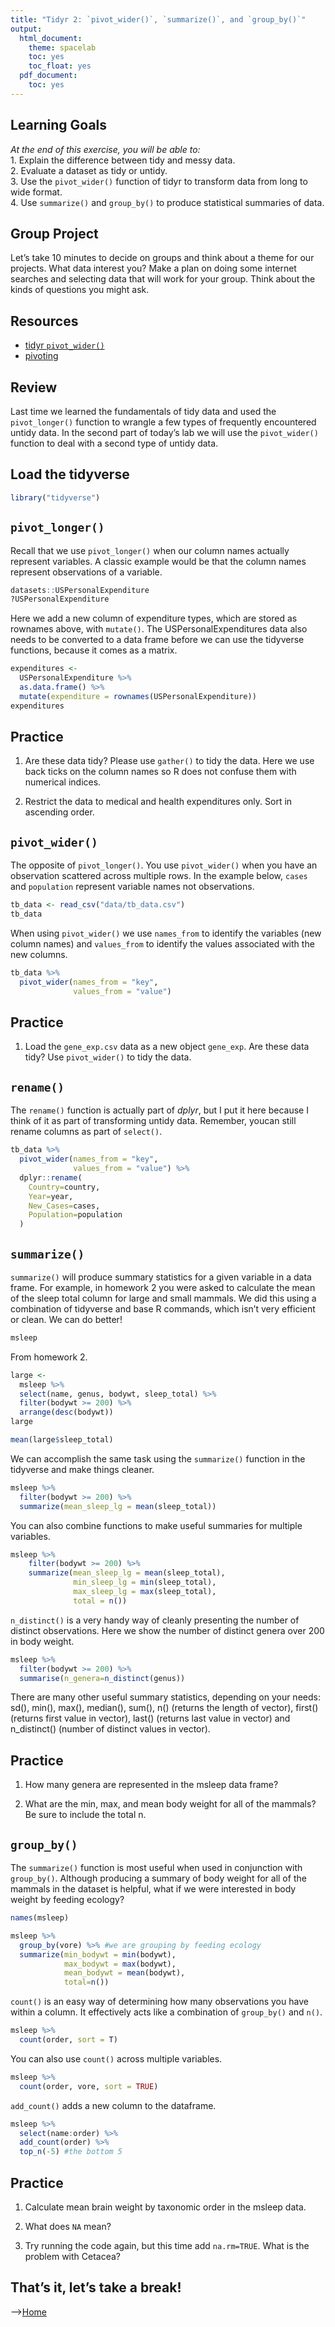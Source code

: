 ```yaml
---
title: "Tidyr 2: `pivot_wider()`, `summarize()`, and `group_by()`"
output:
  html_document:
    theme: spacelab
    toc: yes
    toc_float: yes
  pdf_document:
    toc: yes
---
```


## Learning Goals
*At the end of this exercise, you will be able to:*    
1. Explain the difference between tidy and messy data.  
2. Evaluate a dataset as tidy or untidy.  
3. Use the `pivot_wider()` function of tidyr to transform data from long to wide format.  
4. Use `summarize()` and `group_by()` to produce statistical summaries of data.

## Group Project
Let's take 10 minutes to decide on groups and think about a theme for our projects. What data interest you? Make a plan on doing some internet searches and selecting data that will work for your group. Think about the kinds of questions you might ask.  

## Resources
- [tidyr `pivot_wider()`](https://tidyr.tidyverse.org/reference/pivot_wider.html)  
- [pivoting](https://cran.r-project.org/web/packages/tidyr/vignettes/pivot.html)  

## Review
Last time we learned the fundamentals of tidy data and used the `pivot_longer()` function to wrangle a few types of frequently encountered untidy data. In the second part of today's lab we will use the `pivot_wider()` function to deal with a second type of untidy data.  

## Load the tidyverse
```r
library("tidyverse")
```

## `pivot_longer()`
Recall that we use `pivot_longer()` when our column names actually represent variables. A classic example would be that the column names represent observations of a variable.
```r
datasets::USPersonalExpenditure
?USPersonalExpenditure
```

Here we add a new column of expenditure types, which are stored as rownames above, with `mutate()`. The USPersonalExpenditures data also needs to be converted to a data frame before we can use the tidyverse functions, because it comes as a matrix.
```r
expenditures <- 
  USPersonalExpenditure %>% 
  as.data.frame() %>% 
  mutate(expenditure = rownames(USPersonalExpenditure))
expenditures
```

## Practice
1. Are these data tidy? Please use `gather()` to tidy the data. Here we use back ticks on the column names so R does not confuse them with numerical indices.

2. Restrict the data to medical and health expenditures only. Sort in ascending order.

## `pivot_wider()`
The opposite of `pivot_longer()`. You use `pivot_wider()` when you have an observation scattered across multiple rows. In the example below, `cases` and `population` represent variable names not observations.
```r
tb_data <- read_csv("data/tb_data.csv")
tb_data
```

When using `pivot_wider()` we use `names_from` to identify the variables (new column names) and `values_from` to identify the values associated with the new columns.
```r
tb_data %>% 
  pivot_wider(names_from = "key",
              values_from = "value")
```

## Practice
1. Load the `gene_exp.csv` data as a new object `gene_exp`. Are these data tidy? Use `pivot_wider()` to tidy the data.

## `rename()`
The `rename()` function is actually part of *dplyr*, but I put it here because I think of it as part of transforming untidy data. Remember, youcan still rename columns as part of `select()`.
```r
tb_data %>% 
  pivot_wider(names_from = "key",
              values_from = "value") %>% 
  dplyr::rename(
    Country=country,
    Year=year,
    New_Cases=cases,
    Population=population
  )
```

## `summarize()`
`summarize()` will produce summary statistics for a given variable in a data frame. For example, in homework 2 you were asked to calculate the mean of the sleep total column for large and small mammals. We did this using a combination of tidyverse and base R commands, which isn't very efficient or clean. We can do better!  
```r
msleep
```

From homework 2.
```r
large <- 
  msleep %>% 
  select(name, genus, bodywt, sleep_total) %>% 
  filter(bodywt >= 200) %>% 
  arrange(desc(bodywt))
large
```

```r
mean(large$sleep_total)
```

We can accomplish the same task using the `summarize()` function in the tidyverse and make things cleaner.
```r
msleep %>% 
  filter(bodywt >= 200) %>%
  summarize(mean_sleep_lg = mean(sleep_total))
```

You can also combine functions to make useful summaries for multiple variables.
```r
msleep %>% 
    filter(bodywt >= 200) %>% 
    summarize(mean_sleep_lg = mean(sleep_total), 
              min_sleep_lg = min(sleep_total),
              max_sleep_lg = max(sleep_total),
              total = n())
```

`n_distinct()` is a very handy way of cleanly presenting the number of distinct observations. Here we show the number of distinct genera over 200 in body weight.
```r
msleep %>% 
  filter(bodywt >= 200) %>% 
  summarise(n_genera=n_distinct(genus))
```

There are many other useful summary statistics, depending on your needs: sd(), min(), max(), median(), sum(), n() (returns the length of vector), first() (returns first value in vector), last() (returns last value in vector) and n_distinct() (number of distinct values in vector).

## Practice
1. How many genera are represented in the msleep data frame?

2. What are the min, max, and mean body weight for all of the mammals? Be sure to include the total n.

## `group_by()`
The `summarize()` function is most useful when used in conjunction with `group_by()`. Although producing a summary of body weight for all of the mammals in the dataset is helpful, what if we were interested in body weight by feeding ecology?
```r
names(msleep)
```

```r
msleep %>%
  group_by(vore) %>% #we are grouping by feeding ecology
  summarize(min_bodywt = min(bodywt),
            max_bodywt = max(bodywt),
            mean_bodywt = mean(bodywt),
            total=n())
```

`count()` is an easy way of determining how many observations you have within a column. It effectively acts like a combination of `group_by()` and `n()`.
```r
msleep %>% 
  count(order, sort = T)
```

You can also use `count()` across multiple variables.
```r
msleep %>% 
  count(order, vore, sort = TRUE)
```

`add_count()` adds a new column to the dataframe.
```r
msleep %>% 
  select(name:order) %>% 
  add_count(order) %>% 
  top_n(-5) #the bottom 5 
```

## Practice
1. Calculate mean brain weight by taxonomic order in the msleep data.

2. What does `NA` mean?

3. Try running the code again, but this time add `na.rm=TRUE`. What is the problem with Cetacea?

## That's it, let's take a break!   

-->[Home](https://jmledford3115.github.io/datascibiol/)